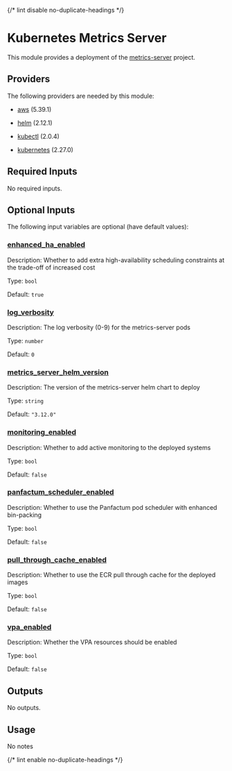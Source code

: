 
{/* lint disable no-duplicate-headings */}

# Kubernetes Metrics Server

<ModuleHeader name="kube_metrics_server" sourceHref="https://github.com/Panfactum/stack/tree/__PANFACTUM_VERSION_EDGE__/packages/infrastructure/kube_metrics_server" status="stable" type="live" />

This module provides a deployment of the [metrics-server](https://github.com/kubernetes-sigs/external-dns) project.

## Providers

The following providers are needed by this module:

* [aws](https://registry.terraform.io/providers/hashicorp/aws/5.39.1/docs) (5.39.1)

* [helm](https://registry.terraform.io/providers/hashicorp/helm/2.12.1/docs) (2.12.1)

* [kubectl](#requirement_kubectl) (2.0.4)

* [kubernetes](https://registry.terraform.io/providers/hashicorp/kubernetes/2.27.0/docs) (2.27.0)

## Required Inputs

No required inputs.

## Optional Inputs

The following input variables are optional (have default values):

### <a name="input_enhanced_ha_enabled" /> [enhanced\_ha\_enabled](#input_enhanced_ha_enabled)

Description: Whether to add extra high-availability scheduling constraints at the trade-off of increased cost

Type: `bool`

Default: `true`

### <a name="input_log_verbosity" /> [log\_verbosity](#input_log_verbosity)

Description: The log verbosity (0-9) for the metrics-server pods

Type: `number`

Default: `0`

### <a name="input_metrics_server_helm_version" /> [metrics\_server\_helm\_version](#input_metrics_server_helm_version)

Description: The version of the metrics-server helm chart to deploy

Type: `string`

Default: `"3.12.0"`

### <a name="input_monitoring_enabled" /> [monitoring\_enabled](#input_monitoring_enabled)

Description: Whether to add active monitoring to the deployed systems

Type: `bool`

Default: `false`

### <a name="input_panfactum_scheduler_enabled" /> [panfactum\_scheduler\_enabled](#input_panfactum_scheduler_enabled)

Description: Whether to use the Panfactum pod scheduler with enhanced bin-packing

Type: `bool`

Default: `false`

### <a name="input_pull_through_cache_enabled" /> [pull\_through\_cache\_enabled](#input_pull_through_cache_enabled)

Description: Whether to use the ECR pull through cache for the deployed images

Type: `bool`

Default: `false`

### <a name="input_vpa_enabled" /> [vpa\_enabled](#input_vpa_enabled)

Description: Whether the VPA resources should be enabled

Type: `bool`

Default: `false`

## Outputs

No outputs.

## Usage

No notes

{/* lint enable no-duplicate-headings */}
